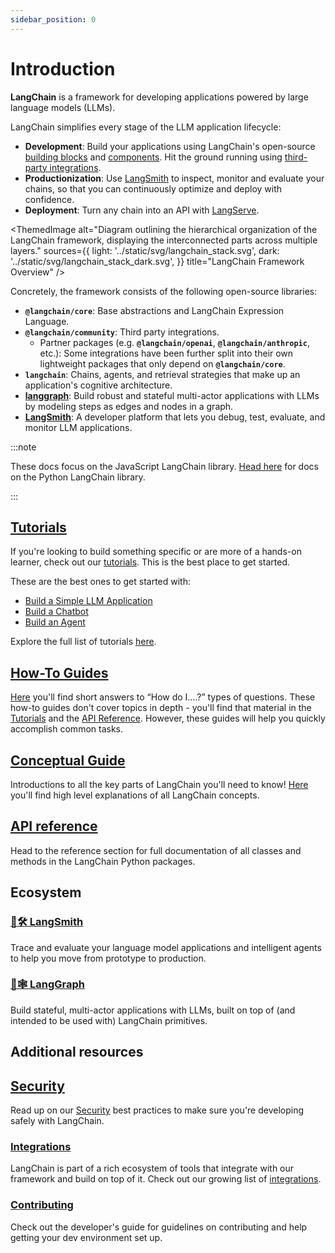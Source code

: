 ```yaml
---
sidebar_position: 0
---
```


# Introduction

**LangChain** is a framework for developing applications powered by large language models (LLMs).

LangChain simplifies every stage of the LLM application lifecycle:

- **Development**: Build your applications using LangChain's open-source [building blocks](/docs/how_to/#langchain-expression-language-lcel) and [components](/docs/how_to/). Hit the ground running using [third-party integrations](/docs/integrations/platforms/).
- **Productionization**: Use [LangSmith](https://docs.smith.langchain.com) to inspect, monitor and evaluate your chains, so that you can continuously optimize and deploy with confidence.
- **Deployment**: Turn any chain into an API with [LangServe](https://www.langchain.com/langserve).


<ThemedImage
  alt="Diagram outlining the hierarchical organization of the LangChain framework, displaying the interconnected parts across multiple layers."
  sources={{
    light: '../static/svg/langchain_stack.svg',
    dark: '../static/svg/langchain_stack_dark.svg',
  }}
  title="LangChain Framework Overview"
/>

Concretely, the framework consists of the following open-source libraries:

- **`@langchain/core`**: Base abstractions and LangChain Expression Language.
- **`@langchain/community`**: Third party integrations.
  - Partner packages (e.g. **`@langchain/openai`**, **`@langchain/anthropic`**, etc.): Some integrations have been further split into their own lightweight packages that only depend on **`@langchain/core`**.
- **`langchain`**: Chains, agents, and retrieval strategies that make up an application's cognitive architecture.
- **[langgraph](https://www.langchain.com/langserveh)**: Build robust and stateful multi-actor applications with LLMs by modeling steps as edges and nodes in a graph.
- **[LangSmith](https://docs.smith.langchain.com)**: A developer platform that lets you debug, test, evaluate, and monitor LLM applications.

:::note

These docs focus on the JavaScript LangChain library. [Head here](https://python.langchain.com) for docs on the Python LangChain library.

:::

## [Tutorials](/docs/tutorials)

If you're looking to build something specific or are more of a hands-on learner, check out our [tutorials](/docs/tutorials).
This is the best place to get started.

These are the best ones to get started with:

- [Build a Simple LLM Application](/docs/tutorials/llm_chain)
- [Build a Chatbot](/docs/tutorials/chatbot)
- [Build an Agent](/docs/tutorials/agents)

Explore the full list of tutorials [here](/docs/tutorials).

## [How-To Guides](/docs/how_to/)

[Here](/docs/how_to/) you'll find short answers to “How do I….?” types of questions.
These how-to guides don't cover topics in depth - you'll find that material in the [Tutorials](/docs/tutorials) and the [API Reference](https://v02.api.js.langchain.com).
However, these guides will help you quickly accomplish common tasks.

## [Conceptual Guide](/docs/concepts)

Introductions to all the key parts of LangChain you'll need to know! [Here](/docs/concepts) you'll find high level explanations of all LangChain concepts.

## [API reference](https://api.js.langchain.com)

Head to the reference section for full documentation of all classes and methods in the LangChain Python packages.

## Ecosystem

### [🦜🛠️ LangSmith](https://docs.smith.langchain.com)

Trace and evaluate your language model applications and intelligent agents to help you move from prototype to production.

### [🦜🕸️ LangGraph](https://langchain-ai.github.io/langgraphjs/)

Build stateful, multi-actor applications with LLMs, built on top of (and intended to be used with) LangChain primitives.

## Additional resources

## [Security](/docs/security)

Read up on our [Security](/docs/security) best practices to make sure you're developing safely with LangChain.

### [Integrations](/docs/integrations/platforms/)

LangChain is part of a rich ecosystem of tools that integrate with our framework and build on top of it. Check out our growing list of [integrations](/docs/integrations/platforms/).

### [Contributing](/docs/contributing)

Check out the developer's guide for guidelines on contributing and help getting your dev environment set up.
